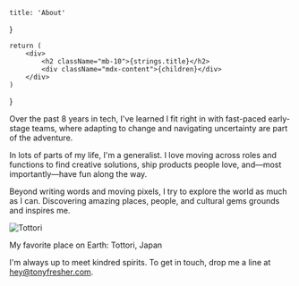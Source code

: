     title: 'About'
}

    return (
        <div>
            <h2 className="mb-10">{strings.title}</h2>
            <div className="mdx-content">{children}</div>
        </div>
    )
}

Over the past 8 years in tech, I've learned I fit right in with fast-paced early-stage teams, where adapting to change and navigating uncertainty are part of the adventure.

In lots of parts of my life, I'm a generalist. I love moving across roles and functions to find creative solutions, ship products people love, and—most importantly—have fun along the way.

Beyond writing words and moving pixels, I try to explore the world as much as I can. Discovering amazing places, people, and cultural gems grounds and inspires me.

![Tottori](/story/tottori.jpg)

<span className="caption">My favorite place on Earth: Tottori, Japan</span>

I'm always up to meet kindred spirits. To get in touch, drop me a line at hey@tonyfresher.com.
